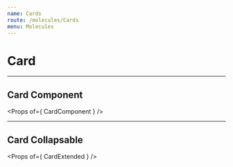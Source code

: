 ```yaml
---
name: Cards
route: /molecules/Cards
menu: Molecules
---
```



# Card

---

## Card Component

<Props of={ CardComponent } />

<Playground>
  <CardComponent
    title='Image Card'
    image='https://images.dog.ceo/breeds/retriever-golden/n02099601_286.jpg'
    children='Connect all the cool stuff from other places to your app. We support em’ all.'
    linkText='Explore all plugins'
  ></CardComponent>
</Playground>

---

## Card Collapsable


<Props of={ CardExtended } />


<Playground>
  <CardExtended
    jobTitle='Designer'
    profileImg='https://images.dog.ceo/breeds/clumber/n02101556_6883.jpg'
    jobPlace='Hays  |  City of London, United Kingdom'
    jobDescription='Mid-weight/senior designer to create status-quo-challenging design work across a wide range of media for marketing efforts, including large scale, high profile branded conferences and events, product launch campaigns, presentations, web content, ads, videos, infographics, DM and marketing material.'
    seniorityLevel='Not Applicable'
    industry='Financial Services'
    employmentType='Temporary'
    jobFunctions='Marketing'
  >
  </CardExtended>
</Playground>
